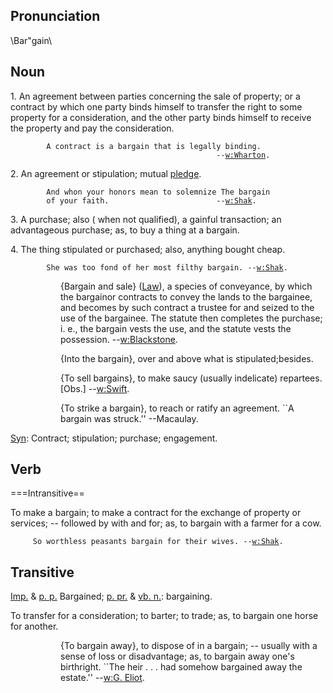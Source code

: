 ==Pronunciation==
\Bar"gain\

==Noun==
1. An agreement between parties concerning the sale of property; or a contract by which one party binds himself to transfer the right to some property for a consideration, and the other party binds himself to receive the property and pay the consideration.

         A contract is a bargain that is legally binding.
                                               --[[w:Wharton]].

2. An agreement or stipulation; mutual [[pledge]].

         And whon your honors mean to solemnize The bargain
         of your faith.                        --[[w:Shak]].

3. A purchase; also ( when not qualified), a gainful transaction; an advantageous purchase; as, to buy a thing at a bargain.

4. The thing stipulated or purchased; also, anything bought cheap.

         She was too fond of her most filthy bargain. --[[w:Shak]].

::{Bargain and sale} ([[Law]]), a species of conveyance, by which   the bargainor contracts to convey the lands to the bargainee, and becomes by such contract a trustee for and seized to the use of the bargainee. The statute then completes the purchase; i. e., the bargain vests the use, and the statute vests the possession. --[[w:Blackstone]].

::{Into the bargain}, over and above what is stipulated;besides.

::{To sell bargains}, to make saucy (usually indelicate) repartees. [Obs.] --[[w:Swift]].

::{To strike a bargain}, to reach or ratify an agreement. ``A  bargain was struck.'' --Macaulay.

[[Syn]]: Contract; stipulation; purchase; engagement.

==Verb==
===Intransitive==

To make a bargain; to make a contract for the exchange of
property or services; -- followed by with and for; as, to
bargain with a farmer for a cow.

      So worthless peasants bargain for their wives. --[[w:Shak]].

== Transitive==
[[Imp.]] & [[p. p.]] Bargained; [[p. pr.]] & [[vb. n.]]: bargaining.

To transfer for a consideration; to barter; to trade; as, to bargain one horse for another.

::{To bargain away}, to dispose of in a bargain; -- usually with a sense of loss or disadvantage; as, to bargain away one's birthright. ``The heir . . . had somehow bargained away the estate.'' --[[w:G. Eliot]].